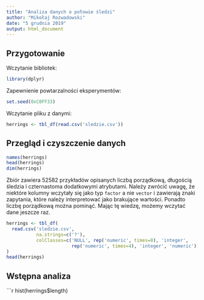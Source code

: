 ```yaml
---
title: "Analiza danych o połowie śledzi"
author: "Mikołaj Rozwadowski"
date: "5 grudnia 2019"
output: html_document
---
```


## Przygotowanie

Wczytanie bibliotek:
```r
library(dplyr)
```

Zapewnienie powtarzalności eksperymentów:
```r
set.seed(0xC0FF33)
```

Wczytanie pliku z danymi:
```r
herrings <- tbl_df(read.csv('sledzie.csv'))
```

## Przegląd i czyszczenie danych
```r
names(herrings)
head(herrings)
dim(herrings)
```

Zbiór zawiera 52582 przykładów opisanych liczbą porządkową, długością śledzia i czternastoma dodatkowymi atrybutami. Należy zwrócić uwagę, że niektóre kolumny wczytały się jako typ `factor` a nie `vector` i zawierają znaki zapytania, które należy interpretować jako brakujące wartości.
Ponadto liczbę porządkową można pominąć. Mając tę wiedzę, możemy wczytać dane jeszcze raz.

```r
herrings <- tbl_df(
  read.csv('sledzie.csv',
           na.strings=c('?'),
           colClasses=c('NULL', rep('numeric', times=8), 'integer',
                        rep('numeric', times=4), 'integer', 'numeric'))
)
head(herrings)
```

## Wstępna analiza

```r
hist(herrings$length)